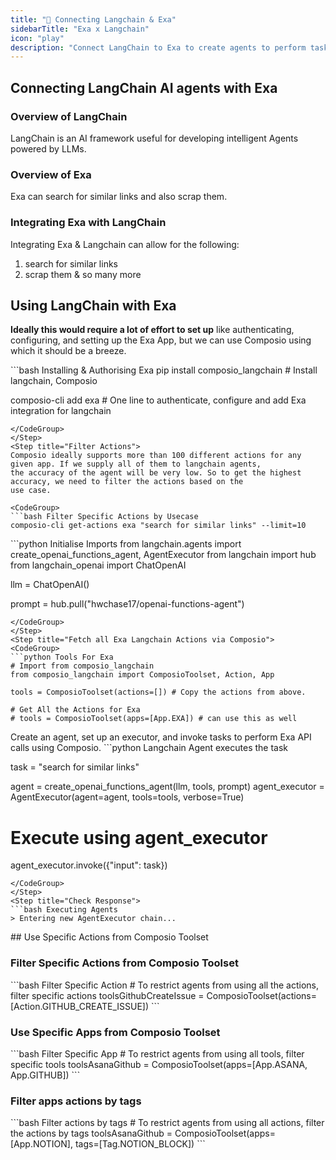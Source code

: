 ```yaml
---
title: "🚀 Connecting Langchain & Exa"
sidebarTitle: "Exa x Langchain"
icon: "play"
description: "Connect LangChain to Exa to create agents to perform tasks using natural language"
---
```


## Connecting LangChain AI agents with Exa

### Overview of LangChain

LangChain is an AI framework useful for developing intelligent Agents powered by LLMs.

### Overview of Exa

Exa can search for similar links and also scrap them.

### Integrating Exa with LangChain

Integrating Exa & Langchain can allow for the following:

1. search for similar links
2. scrap them
& so many more

## Using LangChain with Exa

<Steps>
<Step title="Setting Up the Environment">

**Ideally this would require a lot of effort to set up** like authenticating, configuring, and setting up the Exa App, but we can use Composio using which it should be a breeze.

<CodeGroup>
```bash Installing & Authorising Exa
pip install composio_langchain # Install langchain, Composio 

composio-cli add exa # One line to authenticate, configure and add Exa integration for langchain
```
</CodeGroup>
</Step>
<Step title="Filter Actions">
Composio ideally supports more than 100 different actions for any given app. If we supply all of them to langchain agents, 
the accuracy of the agent will be very low. So to get the highest accuracy, we need to filter the actions based on the 
use case.

<CodeGroup>
```bash Filter Specific Actions by Usecase
composio-cli get-actions exa "search for similar links" --limit=10
```
</CodeGroup>

</Step>
<Step title="Import Base Packages">

<CodeGroup>
```python Initialise Imports
from langchain.agents import create_openai_functions_agent, AgentExecutor
from langchain import hub
from langchain_openai import ChatOpenAI


llm = ChatOpenAI()

prompt = hub.pull("hwchase17/openai-functions-agent")
```
</CodeGroup>
</Step>
<Step title="Fetch all Exa Langchain Actions via Composio">
<CodeGroup>
```python Tools For Exa
# Import from composio_langchain
from composio_langchain import ComposioToolset, Action, App

tools = ComposioToolset(actions=[]) # Copy the actions from above. 

# Get All the Actions for Exa
# tools = ComposioToolset(apps=[App.EXA]) # can use this as well
```
</CodeGroup>
</Step>
<Step title="Execute the Agent">
Create an agent, set up an executor, and invoke tasks to perform Exa API calls using Composio. 
<CodeGroup>
```python Langchain Agent executes the task

task = "search for similar links"

agent = create_openai_functions_agent(llm, tools, prompt)
agent_executor = AgentExecutor(agent=agent, tools=tools, verbose=True)

# Execute using agent_executor
agent_executor.invoke({"input": task})
```
</CodeGroup>
</Step>
<Step title="Check Response">
```bash Executing Agents
> Entering new AgentExecutor chain...
```
</Step>
</Steps>
## Use Specific Actions from Composio Toolset

### Filter Specific Actions from Composio Toolset

<CodeGroup>
```bash Filter Specific Action
# To restrict agents from using all the actions, filter specific actions
toolsGithubCreateIssue = ComposioToolset(actions=[Action.GITHUB_CREATE_ISSUE])
```
</CodeGroup>

### Use Specific Apps from Composio Toolset
<CodeGroup>
```bash Filter Specific App
# To restrict agents from using all tools, filter specific tools
toolsAsanaGithub = ComposioToolset(apps=[App.ASANA, App.GITHUB])
```
</CodeGroup>

### Filter apps actions by tags 
<CodeGroup>
```bash Filter actions by tags
# To restrict agents from using all actions, filter the actions by tags
toolsAsanaGithub = ComposioToolset(apps=[App.NOTION], tags=[Tag.NOTION_BLOCK])
```
</CodeGroup>

